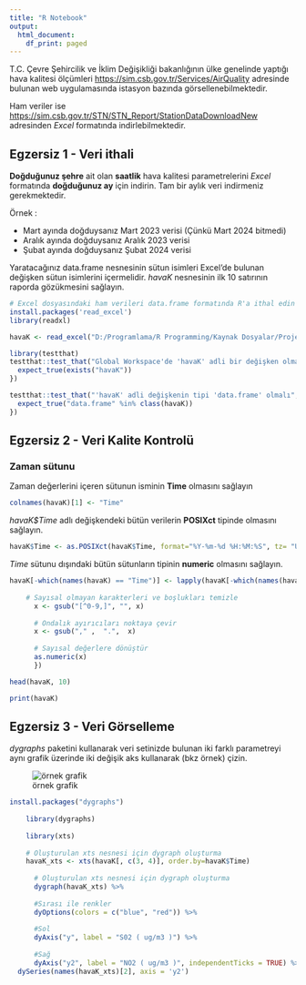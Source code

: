 ```yaml
---
title: "R Notebook"
output:
  html_document:
    df_print: paged
---
```


T.C. Çevre Şehircilik ve İklim Değişikliği bakanlığının ülke genelinde yaptığı hava kalitesi
ölçümleri [https://sim.csb.gov.tr/Services/AirQuality](https://sim.csb.gov.tr/Services/AirQuality) adresinde bulunan web uygulamasında istasyon bazında görsellenebilmektedir. 

Ham veriler ise [https://sim.csb.gov.tr/STN/STN_Report/StationDataDownloadNew](https://sim.csb.gov.tr/STN/STN_Report/StationDataDownloadNew) adresinden *Excel* formatında indirlebilmektedir. 

## Egzersiz 1 - Veri ithali

**Doğduğunuz şehre** ait olan **saatlik** hava kalitesi parametrelerini *Excel* formatında **doğduğunuz ay** için indirin. Tam bir aylık veri indirmeniz gerekmektedir.

Örnek :

- Mart ayında doğduysanız Mart 2023 verisi (Çünkü Mart 2024 bitmedi)
- Aralık ayında doğduysanız Aralık 2023 verisi
- Şubat ayında doğduysanız Şubat 2024 verisi

Yaratacağınız data.frame nesnesinin sütun isimleri Excel'de bulunan değişken sütun isimlerini içermelidir.
*havaK* nesnesinin ilk 10 satırının raporda gözükmesini sağlayın.

```r
# Excel dosyasındaki ham verileri data.frame formatında R'a ithal edin
install.packages('read_excel')
library(readxl)

havaK <- read_excel("D:/Programlama/R Programming/Kaynak Dosyalar/Project-1/veridetaylari.xlsx", skip=1)

```

```r
library(testthat)
testthat::test_that("Global Workspace'de 'havaK' adli bir değişken olmalı", {
  expect_true(exists("havaK"))
})

testthat::test_that("'havaK' adli değişkenin tipi 'data.frame' olmalı", {
  expect_true("data.frame" %in% class(havaK))
})
```

## Egzersiz 2 - Veri Kalite Kontrolü

### Zaman sütunu
Zaman değerlerini içeren sütunun isminin **Time** olmasını sağlayın
```r
colnames(havaK)[1] <- "Time"

```


*havaK$Time* adlı değişkendeki bütün verilerin **POSIXct** tipinde olmasını sağlayın. 

```r
havaK$Time <- as.POSIXct(havaK$Time, format="%Y-%m-%d %H:%M:%S", tz= "UTC")
```

*Time* sütunu dışındaki bütün sütunların tipinin **numeric** olmasını sağlayın.

```r
havaK[-which(names(havaK) == "Time")] <- lapply(havaK[-which(names(havaK) == "Time")], function(x) { 
	
	# Sayısal olmayan karakterleri ve boşlukları temizle
	  x <- gsub("[^0-9,]", "", x)
	
	  # Ondalık ayırıcıları noktaya çevir
	  x <- gsub("," ,  ".",  x)
	
	  # Sayısal değerlere dönüştür
	  as.numeric(x)
	  })

head(havaK, 10)
```

```r
print(havaK)
```
## Egzersiz 3 - Veri Görselleme
*dygraphs* paketini kullanarak veri setinizde bulunan iki farklı parametreyi aynı grafik üzerinde iki değişik aks kullanarak (bkz örnek) çizin.

![örnek grafik](graphic_example.png "İki akslı grafik örneği")


```r
install.packages("dygraphs")
	
	library(dygraphs)
	
	library(xts)
	
	# Oluşturulan xts nesnesi için dygraph oluşturma
	havaK_xts <- xts(havaK[, c(3, 4)], order.by=havaK$Time)
	
	  # Oluşturulan xts nesnesi için dygraph oluşturma
	  dygraph(havaK_xts) %>%
	
	  #Sırası ile renkler  
	  dyOptions(colors = c("blue", "red")) %>%
	
	  #Sol  
	  dyAxis("y", label = "S02 ( ug/m3 )") %>%
	
	  #Sağ  
	  dyAxis("y2", label = "NO2 ( ug/m3 )", independentTicks = TRUE) %>%
  dySeries(names(havaK_xts)[2], axis = 'y2')
```
